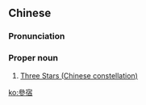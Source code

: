 ==Chinese==
{{zh-forms|s=参宿}}

===Pronunciation===
{{zh-pron
|m=Shēnxiù
|cat=pn
}}

===Proper noun===
{{zh-proper noun}}

# {{lb|zh|astronomy}} [[w:Three Stars (Chinese constellation)|Three Stars (Chinese constellation)]]

[[ko:參宿]]
